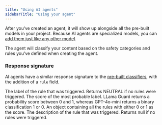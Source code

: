 ```yaml
---
title: "Using AI agents"
sidebarTitle: "Using your agent"
---
```


After you've created an agent, it will show up alongside all the pre-built models in your project. Because AI agents are specialized models, you can [add them just like any other model](/content-moderation/adding-models).

The agent will classify your content based on the safety categories and rules you've defined when creating the agent.

### Response signature

AI agents have a similar response signature to the [pre-built classifiers](/models/classifier-overview), with the addition of a `rule` field.

<ResponseField name="label" type="string" required>
  The label of the rule that was triggered. Returns NEUTRAL if no rules were
  triggered.
</ResponseField>
<ResponseField name="score" type="number" required>
  The score of the most probable label. LLama Guard returns a probability score
  between 0 and 1, whereas GPT-4o-mini returns a binary classification 1 or 0.
</ResponseField>
<ResponseField name="label_scores" type="object" required>
  An object containing all the rules with either 0 or 1 as the score.
</ResponseField>
<ResponseField name="rule" type="string">
  The description of the rule that was triggered. Returns null if no rules were
  triggered.
</ResponseField>
